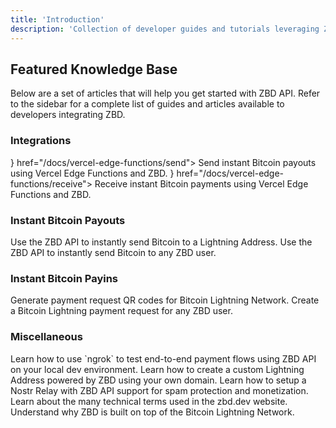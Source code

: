 ```yaml
---
title: 'Introduction'
description: 'Collection of developer guides and tutorials leveraging ZBD API.'
---
```


## Featured Knowledge Base

Below are a set of articles that will help you get started with ZBD API. Refer to the sidebar for a complete list of guides and articles available to developers integrating ZBD.

### Integrations

<CardGroup cols={2}>
  <Card title="Send Bitcoin with Vercel" icon={<svg width="30" height="25" viewBox="0 0 76 65" fill="none" xmlns="http://www.w3.org/2000/svg"><path d="M37.5274 0L75.0548 65H0L37.5274 0Z" fill="#000000"/></svg>} href="/docs/vercel-edge-functions/send">
    Send instant Bitcoin payouts using Vercel Edge Functions and ZBD.
  </Card>
  <Card title="Receive Bitcoin with Vercel" icon={<svg width="30" height="25" viewBox="0 0 76 65" fill="none" xmlns="http://www.w3.org/2000/svg"><path d="M37.5274 0L75.0548 65H0L37.5274 0Z" fill="#000000"/></svg>} href="/docs/vercel-edge-functions/receive">
    Receive instant Bitcoin payments using Vercel Edge Functions and ZBD.
  </Card>
</CardGroup>

### Instant Bitcoin Payouts

<CardGroup cols={2}>
  <Card title="Send Bitcoin to a Lightning Address" icon="bolt" color="#ff9900" href="/knowledge-base/payouts/lightning-address">
    Use the ZBD API to instantly send Bitcoin to a Lightning Address.
  </Card>
  <Card title="Send Bitcoin to a ZBD Gamertag" icon="circle-user" color="#ff9900" href="/knowledge-base/payouts/zbd-gamertag">
    Use the ZBD API to instantly send Bitcoin to any ZBD user.
  </Card>
</CardGroup>

### Instant Bitcoin Payins

<CardGroup cols={2}>
  <Card title="Create Lightning Charge QR codes" icon="qrcode" color="#00c2ff" href="/knowledge-base/payins/charges">
    Generate payment request QR codes for Bitcoin Lightning Network.
  </Card>
  <Card title="Request Bitcoin from ZBD Gamertag" icon="circle-user" color="#00c2ff" href="/knowledge-base/payins/zbd-gamertag">
    Create a Bitcoin Lightning payment request for any ZBD user.
  </Card>
</CardGroup>

### Miscellaneous

<CardGroup cols={2}>
  <Card title="Local Testing ZBD API" icon="code-fork" color="#000000" href="/api-reference/callbacks#testing-locally">
    Learn how to use `ngrok` to test end-to-end payment flows using ZBD API on your local dev environment.
  </Card>
  <Card title="Custom Lightning Addresses with ZBD" icon="at" color="#000000" href="/knowledge-base/guides/custom-lightning-address">
    Learn how to create a custom Lightning Address powered by ZBD using your own domain.
  </Card>
  <Card title="Set Up a Nostr Relay with ZBD" icon="hashtag" color="#000000" href="/knowledge-base/guides/nostr-relay">
    Learn how to setup a Nostr Relay with ZBD API support for spam protection and monetization.
  </Card>
  <Card title="Docs Glossary" icon="books" color="#000000" href="/knowledge-base/glossary">
    Learn about the many technical terms used in the zbd.dev website.
  </Card>
  <Card title="Bitcoin Lightning Network" icon="bitcoin" color="#000000" href="/knowledge-base/lightning-network">
    Understand why ZBD is built on top of the Bitcoin Lightning Network.
  </Card>
</CardGroup>
